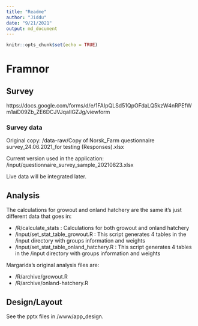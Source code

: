 ```yaml
---
title: "Readme"
author: "Jiddu"
date: "9/21/2021"
output: md_document
---
```


```r
knitr::opts_chunk$set(echo = TRUE)
```

# Framnor

## Survey

https://docs.google.com/forms/d/e/1FAIpQLSd51QpOFdaLQ5kzW4nRPEfWm1aiD09Zb_ZE6DCJVJqaIlGZJg/viewform

### Survey data

Original copy: /data-raw/Copy of Norsk_Farm questionnaire survey_24.06.2021_for testing (Responses).xlsx 

Current version used in the application: /input/questionnaire_survey_sample_20210823.xlsx

Live data will be integrated later.

## Analysis

The calculations for growout and onland hatchery are the same it's just different data that goes in:

- /R/calculate_stats : Calculations for both growout and onland hatchery
- /input/set_stat_table_growout.R : This script generates 4 tables in the /input directory with groups information and weights
- /input/set_stat_table_onland_hatchery.R : This script generates 4 tables in the /input directory with groups information and weights


Margarida's original analysis files are:

- /R/archive/growout.R
- /R/archive/onland-hatchery.R

## Design/Layout

See the pptx files in /www/app_design.



